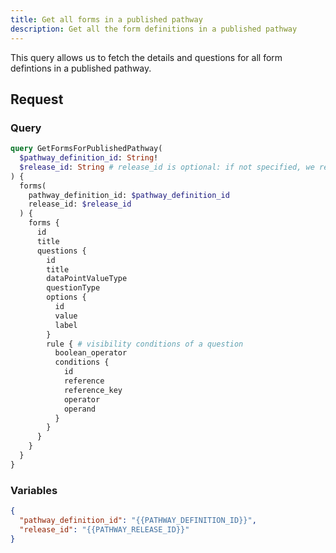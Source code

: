 ```yaml
---
title: Get all forms in a published pathway
description: Get all the form definitions in a published pathway
---
```


This query allows us to fetch the details and questions for all form defintions in a published pathway.

## Request

### Query

```graphql
query GetFormsForPublishedPathway(
  $pathway_definition_id: String!
  $release_id: String # release_id is optional: if not specified, we return forms for the latest published version of the pathway
) {
  forms(
    pathway_definition_id: $pathway_definition_id
    release_id: $release_id
  ) {
    forms {
      id
      title
      questions {
        id
        title
        dataPointValueType
        questionType
        options {
          id
          value
          label
        }
        rule { # visibility conditions of a question
          boolean_operator
          conditions {
            id
            reference
            reference_key
            operator
            operand
          }
        }
      }
    }
  }
}
```

### Variables

```json
{
  "pathway_definition_id": "{{PATHWAY_DEFINITION_ID}}",
  "release_id": "{{PATHWAY_RELEASE_ID}}"
}
```

